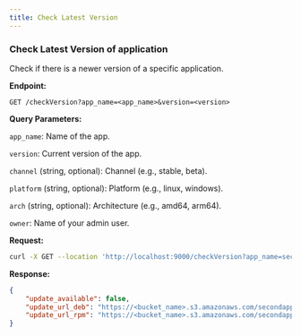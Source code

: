 ```yaml
---
title: Check Latest Version
---
```


### Check Latest Version of application

Check if there is a newer version of a specific application.

**Endpoint:**

`GET /checkVersion?app_name=<app_name>&version=<version>`

**Query Parameters:**

`app_name`: Name of the app.

`version`: Current version of the app.

`channel` (string, optional): Channel (e.g., stable, beta).

`platform` (string, optional): Platform (e.g., linux, windows).

`arch` (string, optional): Architecture (e.g., amd64, arm64).

`owner`: Name of your admin user.

**Request:**

```bash
curl -X GET --location 'http://localhost:9000/checkVersion?app_name=secondapp&version=0.0.1&channel=stable&platform=linux&arch=amd64&owner=admin'
```

**Response:**

```json
{
    "update_available": false,
    "update_url_deb": "https://<bucket_name>.s3.amazonaws.com/secondapp/stable/linux/amd64/secondapp-0.0.1.deb",
    "update_url_rpm": "https://<bucket_name>.s3.amazonaws.com/secondapp/stable/linux/amd64/secondapp-0.0.1.rpm"
}
```